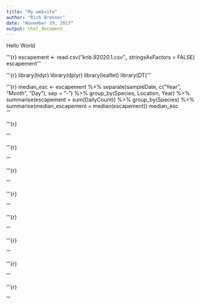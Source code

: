 ```yaml
---
title: "My website"
author: "Rich Brenner"
date: "November 29, 2017"
output: html_document
---
```



Hello World

'''{r}
escapement <- read.csv("knb.92020.1.csv",, stringsAsFactors = FALSE)
escapement
'''

'''{r}
library(tidyr)
library(dplyr)
library(leaflet)
library(DT)
'''


'''{r}
median_esc <- escapement %>%
  separate(sampleDate, c("Year", "Month", "Day"), sep = "-") %>%
  group_by(Species, Location, Year) %>%
  summarise(escapement = sum(DailyCount)) %>%
  group_by(Species) %>%
  summarise(median_escapement = median(escapement))
median_esc  
'''


'''{r}


'''


'''{r}

'''


'''{r}

'''



'''{r}

'''


'''{r}

'''



'''{r}

'''


'''{r}

'''


'''{r}

'''